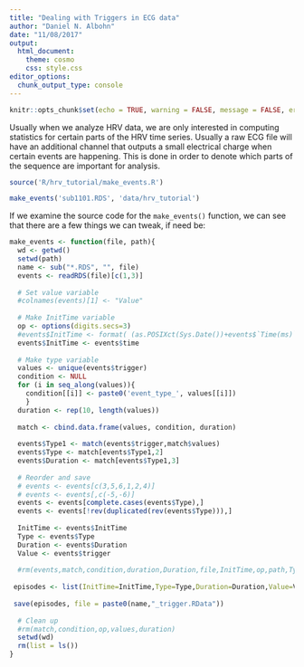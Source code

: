 ```yaml
---
title: "Dealing with Triggers in ECG data"
author: "Daniel N. Albohn"
date: "11/08/2017"
output: 
  html_document:
    theme: cosmo
    css: style.css
editor_options: 
  chunk_output_type: console
---
```


```r
knitr::opts_chunk$set(echo = TRUE, warning = FALSE, message = FALSE, error = FALSE, eval = FALSE)
```

Usually when we analyze HRV data, we are only interested in computing statistics for certain parts
of the HRV time series. Usually a raw ECG file will have an additional channel that outputs a small
electrical charge when certain events are happening. This is done in order to denote which parts of
the sequence are important for analysis.

```r
source('R/hrv_tutorial/make_events.R')

make_events('sub1101.RDS', 'data/hrv_tutorial')

```

If we examine the source code for the `make_events()` function, we can see that there are
a few things we can tweak, if need be:

```r
make_events <- function(file, path){
  wd <- getwd()
  setwd(path)
  name <- sub("*.RDS", "", file)
  events <- readRDS(file)[c(1,3)]
  
  # Set value variable
  #colnames(events)[1] <- "Value"
  
  # Make InitTime variable
  op <- options(digits.secs=3)
  #events$InitTime <- format( (as.POSIXct(Sys.Date())+events$`Time(ms)`/1000)-72000, "%H:%M:%OS")
  events$InitTime <- events$time
  
  # Make type variable
  values <- unique(events$trigger)
  condition <- NULL
  for (i in seq_along(values)){
    condition[[i]] <- paste0('event_type_', values[[i]])
    }
  duration <- rep(10, length(values))
  
  match <- cbind.data.frame(values, condition, duration)
  
  events$Type1 <- match(events$trigger,match$values)
  events$Type <- match[events$Type1,2]
  events$Duration <- match[events$Type1,3]
  
  # Reorder and save
  # events <- events[c(3,5,6,1,2,4)]
  # events <- events[,c(-5,-6)]
  events <- events[complete.cases(events$Type),]
  events <- events[!rev(duplicated(rev(events$Type))),]
  
  InitTime <- events$InitTime
  Type <- events$Type
  Duration <- events$Duration
  Value <- events$trigger
  
  #rm(events,match,condition,duration,Duration,file,InitTime,op,path,Type,Value,values)
  
 episodes <- list(InitTime=InitTime,Type=Type,Duration=Duration,Value=Value)
  
 save(episodes, file = paste0(name,"_trigger.RData"))
  
  # Clean up
  #rm(match,condition,op,values,duration)
  setwd(wd)
  rm(list = ls())
}
```

